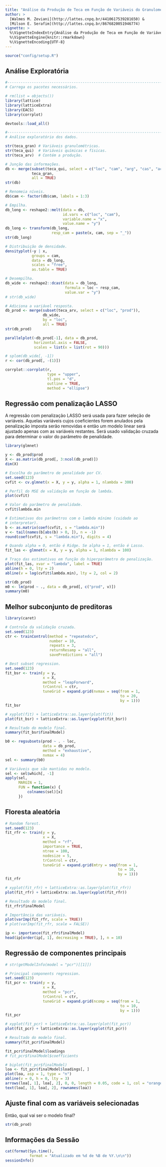 ```yaml
---
title: "Análise da Produção de Teca em Função de Variáveis do Granulométricas do Solo"
author: >
  [Walmes M. Zeviani](http://lattes.cnpq.br/4410617539281650) &
  [Milson E. Serafim](http://lattes.cnpq.br/8676820051946774)
vignette: >
  %\VignetteIndexEntry{Análise da Produção de Teca em Função de Variáveis do Granulométricas do Solo}
  %\VignetteEngine{knitr::rmarkdown}
  %\VignetteEncoding{UTF-8}
---
```


```r
source("config/setup.R")
```

## Análise Exploratória

```r
#-----------------------------------------------------------------------
# Carrega os pacotes necessários.

# rm(list = objects())
library(lattice)
library(latticeExtra)
library(EACS)
library(corrplot)
```
```r
devtools::load_all()
```
```r
#-----------------------------------------------------------------------
# Análise exploratório dos dados.

str(teca_gran) # Variáveis granulométricas.
str(teca_qui)  # Variáveis químicas e físicas.
str(teca_arv)  # Contém a produção.

# Junção das informações.
db <- merge(subset(teca_qui, select = c("loc", "cam", "arg", "cas", "acc")),
            teca_gran,
            all = TRUE)
str(db)

# Renomeia níveis.
db$cam <- factor(db$cam, labels = 1:3)

# Empilha.
db_long <- reshape2::melt(data = db,
                          id.vars = c("loc", "cam"),
                          variable.name = "x",
                          value.name = "y")
db_long <- transform(db_long,
                     resp_cam = paste(x, cam, sep = "_"))
str(db_long)

# Distribuição de densidade.
densityplot(~y | x,
            groups = cam,
            data = db_long,
            scales = "free",
            as.table = TRUE)

# Desempilha.
db_wide <- reshape2::dcast(data = db_long,
                           formula = loc ~ resp_cam,
                           value.var = "y")
# str(db_wide)

# Adiciona a variável resposta.
db_prod <- merge(subset(teca_arv, select = c("loc", "prod")),
                 db_wide,
                 by = "loc",
                 all = TRUE)
str(db_prod)

parallelplot(~db_prod[-1], data = db_prod,
             horizontal.axis = FALSE,
             scales = list(x = list(rot = 90)))

# splom(db_wide[, -1])
r <- cor(db_prod[, -(1)])

corrplot::corrplot(r,
                   type = "upper",
                   tl.pos = "d",
                   outline = TRUE,
                   method = "ellipse")
```

## Regressão com penalização LASSO

A regressão com penalização LASSO será usada para fazer seleção de
variáveis. Aquelas variáveis cujos coeficientes forem anulados pela
penalização imposta serão removidas e então um modelo linear será
ajustado apenas com as variáveis restantes.  Será usado validação
cruzada para determinar o valor do parâmetro de penalidade.

```r
library(glmnet)

y <- db_prod$prod
X <- as.matrix(db_prod[, 3:ncol(db_prod)])
dim(X)

# Escolha do parâmetro de penalidade por CV.
set.seed(123)
cvfit <- cv.glmnet(x = X, y = y, alpha = 1, nlambda = 300)

# Perfil do MSE de validação em função de lambda.
plot(cvfit)

# Valor do parâmetro de penalidade.
cvfit$lambda.min

# Estimativas dos parâmetros com o lambda mínimo (cuidado ao
# interpretar).
b <- as.matrix(coef(cvfit, s = "lambda.min"))
v <- tail(names(b[abs(b) > 0, ]), n = -1)
round(coef(cvfit, s = "lambda.min"), digits = 4)

# Quando alpha = 0, então é Ridge. Se alpha = 1, então é Lasso.
fit_las <- glmnet(x = X, y = y, alpha = 1, nlambda = 100)

# Traço das estimativas em função do hiperparâmetro de penalização.
plot(fit_las, xvar = "lambda", label = TRUE)
abline(h = 0, lty = 2)
abline(v = log(cvfit$lambda.min), lty = 2, col = 2)

str(db_prod)
m0 <- lm(prod ~ ., data = db_prod[, c("prod", v)])
summary(m0)
```

## Melhor subconjunto de preditoras

```r
library(caret)

# Controle da validação cruzada.
set.seed(123)
ctr <- trainControl(method = "repeatedcv",
                    number = 10,
                    repeats = 3,
                    returnResamp = "all",
                    savePredictions = "all")

# Best subset regression.
set.seed(123)
fit_bsr <- train(y = y,
                 x = X,
                 method = "leapForward",
                 trControl = ctr,
                 tuneGrid = expand.grid(nvmax = seq(from = 1,
                                                    to = 20,
                                                    by = 1)))
fit_bsr

# xyplot(fit) + latticeExtra::as.layer(plot(fit))
plot(fit_bsr) + latticeExtra::as.layer(xyplot(fit_bsr))

# Resultado do modelo final.
summary(fit_bsr$finalModel)

b0 <- regsubsets(prod ~ . - loc,
                 data = db_prod,
                 method = "exhaustive",
                 nvmax = 4)
sel <- summary(b0)

# Variáveis que são mantidas no modelo.
sel <- sel$which[, -1]
apply(sel,
      MARGIN = 1,
      FUN = function(x) {
          colnames(sel)[x]
      })
```

## Floresta aleatória

```r
# Random forest.
set.seed(123)
fit_rfr <- train(y = y,
                 x = X,
                 method = "rf",
                 importance = TRUE,
                 ntree = 100,
                 nodesize = 5,
                 trControl = ctr,
                 tuneGrid = expand.grid(mtry = seq(from = 1,
                                                   to = 10,
                                                   by = 1)))
fit_rfr

# xyplot(fit_rfr) + latticeExtra::as.layer(plot(fit_rfr))
plot(fit_rfr) + latticeExtra::as.layer(xyplot(fit_rfr))

# Resultado do modelo final.
fit_rfr$finalModel

# Importância das variáveis.
plot(varImp(fit_rfr, scale = TRUE))
# plot(varImp(fit_rfr, scale = FALSE))

ip <- importance(fit_rfr$finalModel)
head(ip[order(ip[, 1], decreasing = TRUE), ], n = 10)
```

## Regressão de componentes principais

```r
# str(getModelInfo(model = "pcr")[[1]])

# Principal components regression.
set.seed(123)
fit_pcr <- train(y = y,
                 x = X,
                 method = "pcr",
                 trControl = ctr,
                 tuneGrid = expand.grid(ncomp = seq(from = 1,
                                                    to = 10,
                                                    by = 1)))
fit_pcr

# xyplot(fit_pcr) + latticeExtra::as.layer(plot(fit_pcr))
plot(fit_pcr) + latticeExtra::as.layer(xyplot(fit_pcr))

# Resultado do modelo final.
summary(fit_pcr$finalModel)

fit_pcr$finalModel$loadings
# fit_pcr$finalModel$coefficients

# biplot(fit_pcr$finalModel)
loa <- fit_pcr$finalModel$loadings[, ]
plot(loa, asp = 1, type = "n")
abline(v = 0, h = 0, lty = 3)
arrows(loa[, 1], loa[, 2], 0, 0, length = 0.05, code = 1, col = "orange")
text(loa[, 1], loa[, 2], rownames(loa))
```

## Ajuste final com as variáveis selecionadas

Então, qual vai ser o modelo final?

```r
str(db_prod)
```

## Informações da Sessão

```r
cat(format(Sys.time(),
           format = "Atualizado em %d de %B de %Y.\n\n"))
sessionInfo()
```
